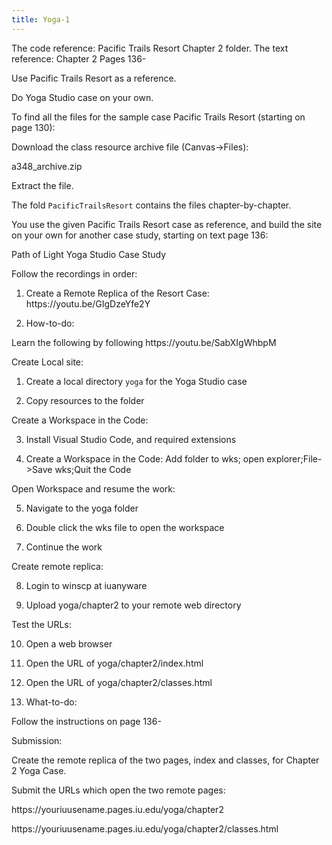 ```yaml
---
title: Yoga-1
---  
```


The code reference: Pacific Trails Resort Chapter 2 folder.
The text reference: Chapter 2 Pages 136-

Use Pacific Trails Resort as a reference.

Do Yoga Studio case on your own.

To find all the files for the sample case Pacific Trails Resort (starting on page 130):

 
Download the class resource archive file (Canvas->Files):

a348_archive.zip

Extract the file.

The fold `PacificTrailsResort` contains the files chapter-by-chapter.


You use the given Pacific Trails Resort case as reference, and build the site on your own for another case study, starting on text page 136:

Path of Light Yoga Studio Case Study



Follow the recordings in order:

1. Create a Remote Replica of the Resort Case:
https://youtu.be/GIgDzeYfe2Y 


2. How-to-do:              

Learn the following by following
https://youtu.be/SabXIgWhbpM 



Create Local site:

1. Create a local directory `yoga` for the Yoga Studio case

2. Copy resources to the folder



Create a Workspace in the Code:

3. Install Visual Studio Code, and required extensions

4. Create a Workspace in the Code: Add folder to wks; open explorer;File->Save wks;Quit the Code



Open Workspace and resume the work:

5. Navigate to the yoga folder

6. Double click the wks file to open the workspace

7. Continue the work

Create remote replica:

8. Login to winscp at iuanyware

9. Upload yoga/chapter2 to your remote web directory

Test the URLs:

10. Open a web browser

11. Open the URL of yoga/chapter2/index.html 

12. Open the URL of yoga/chapter2/classes.html

3. What-to-do:

Follow the instructions on page 136-

Submission:

Create the remote replica of the two pages, index and classes, for Chapter 2 Yoga Case.

Submit the URLs which open the two remote pages:

https://youriuusename.pages.iu.edu/yoga/chapter2

https://youriuusename.pages.iu.edu/yoga/chapter2/classes.html

 